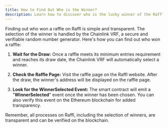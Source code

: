 ```yaml
---
title: How to Find Out Who is the Winner?
description: Learn how to discover who is the lucky winner of the Raffl.
---
```


Finding out who won a raffle on Raffl is simple and transparent. The selection of the winner is handled by the Chainlink VRF, a secure and verifiable random number generator. Here's how you can find out who won a raffle:

1. **Wait for the Draw:** Once a raffle meets its minimum entries requirement and reaches its draw date, the Chainlink VRF will automatically select a winner.

2. **Check the Raffle Page:** Visit the raffle page on the Raffl website. After the draw, the winner's address will be displayed on the raffle page.

3. **Look for the WinnerSelected Event:** The smart contract will emit a "**WinnerSelected**" event once the winner has been chosen. You can also verify this event on the Ethereum blockchain for added transparency.

Remember, all processes on Raffl, including the selection of winners, are transparent and can be verified on the blockchain.
